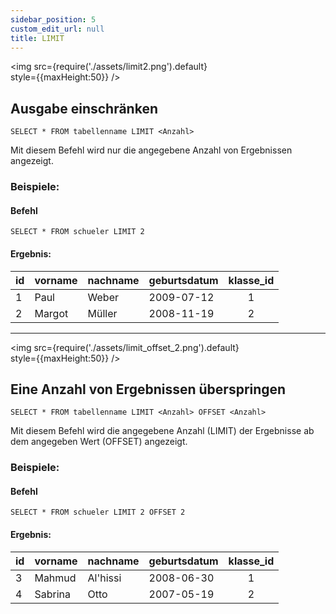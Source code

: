 ```yaml
---
sidebar_position: 5
custom_edit_url: null
title: LIMIT
---
```


<img
  src={require('./assets/limit2.png').default}  
  style={{maxHeight:50}}
/>

## Ausgabe einschränken
```
SELECT * FROM tabellenname LIMIT <Anzahl>
```
Mit diesem Befehl wird nur die angegebene Anzahl von Ergebnissen angezeigt.

### Beispiele:

#### Befehl


```
SELECT * FROM schueler LIMIT 2
```

#### Ergebnis:

|id| vorname   | nachname | geburtsdatum | klasse_id | 
|--|--------   | -------- | ------------ | :-------: |
|1 | Paul      | Weber    | 2009-07-12   |     1     |
|2 | Margot    | Müller   | 2008-11-19   |     2     |



---


<img
  src={require('./assets/limit_offset_2.png').default}  
  style={{maxHeight:50}}
/>

## Eine Anzahl von Ergebnissen überspringen
```
SELECT * FROM tabellenname LIMIT <Anzahl> OFFSET <Anzahl>
```
Mit diesem Befehl wird die angegebene Anzahl (LIMIT) der Ergebnisse ab dem angegeben Wert (OFFSET) angezeigt.
### Beispiele:

#### Befehl


```
SELECT * FROM schueler LIMIT 2 OFFSET 2
```

#### Ergebnis:

|id| vorname   | nachname | geburtsdatum | klasse_id | 
|--|--------   | -------- | ------------ | :-------: |
|3 | Mahmud    | Al'hissi | 2008-06-30   |     1     |
|4 | Sabrina   |  Otto    | 2007-05-19   |     2     |


